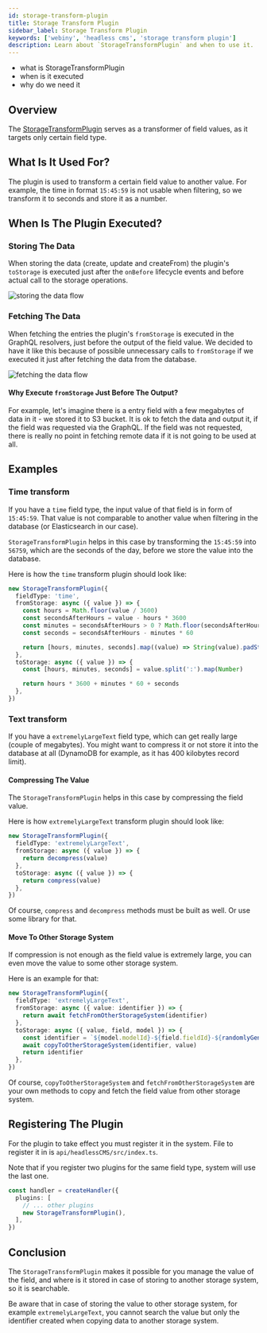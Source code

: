 ```yaml
---
id: storage-transform-plugin
title: Storage Transform Plugin
sidebar_label: Storage Transform Plugin
keywords: ['webiny', 'headless cms', 'storage transform plugin']
description: Learn about `StorageTransformPlugin` and when to use it.
---
```



<Alert type="success" title="What you'll learn">

- what is StorageTransformPlugin
- when is it executed
- why do we need it

</Alert>

## Overview

The [StorageTransformPlugin](https://github.com/webiny/webiny-js/blob/next/packages/api-headless-cms/src/content/plugins/storage/StorageTransformPlugin.ts) serves as a transformer of field values, as it targets only certain field type.

## What Is It Used For?

The plugin is used to transform a certain field value to another value.
For example, the time in format `15:45:59` is not usable when filtering, so we transform it to seconds and store it as a number.

## When Is The Plugin Executed?

### Storing The Data

When storing the data (create, update and createFrom) the plugin's `toStorage` is executed just after the `onBefore` lifecycle events and before actual call to the storage operations.

![storing the data flow](./assets/storage-transform-plugin/storing-the-data.png)

### Fetching The Data

When fetching the entries the plugin's `fromStorage` is executed in the GraphQL resolvers, just before the output of the field value. We decided to have it like this because of possible unnecessary calls to `fromStorage` if we executed it just after fetching the data from the database.

![fetching the data flow](./assets/storage-transform-plugin/fetching-the-data.png)

#### Why Execute `fromStorage` Just Before The Output?

For example, let's imagine there is a entry field with a few megabytes of data in it - we stored it to S3 bucket.
It is ok to fetch the data and output it, if the field was requested via the GraphQL.
If the field was not requested, there is really no point in fetching remote data if it is not going to be used at all.

## Examples

### Time transform

If you have a `time` field type, the input value of that field is in form of `15:45:59`. That value is not comparable to another value when filtering in the database (or Elasticsearch in our case).

`StorageTransformPlugin` helps in this case by transforming the `15:45:59` into `56759`, which are the seconds of the day, before we store the value into the database.

Here is how the `time` transform plugin should look like:

```typescript
new StorageTransformPlugin({
  fieldType: 'time',
  fromStorage: async ({ value }) => {
    const hours = Math.floor(value / 3600)
    const secondsAfterHours = value - hours * 3600
    const minutes = secondsAfterHours > 0 ? Math.floor(secondsAfterHours / 60) : 0
    const seconds = secondsAfterHours - minutes * 60

    return [hours, minutes, seconds].map((value) => String(value).padStart(2, '0')).join(':')
  },
  toStorage: async ({ value }) => {
    const [hours, minutes, seconds] = value.split(':').map(Number)

    return hours * 3600 + minutes * 60 + seconds
  },
})
```

### Text transform

If you have a `extremelyLargeText` field type, which can get really large (couple of megabytes). You might want to compress it or not store it into the database at all (DynamoDB for example, as it has 400 kilobytes record limit).

#### Compressing The Value

The `StorageTransformPlugin` helps in this case by compressing the field value.

Here is how `extremelyLargeText` transform plugin should look like:

```typescript
new StorageTransformPlugin({
  fieldType: 'extremelyLargeText',
  fromStorage: async ({ value }) => {
    return decompress(value)
  },
  toStorage: async ({ value }) => {
    return compress(value)
  },
})
```

Of course, `compress` and `decompress` methods must be built as well. Or use some library for that.

#### Move To Other Storage System

If compression is not enough as the field value is extremely large, you can even move the value to some other storage system.

Here is an example for that:

```typescript
new StorageTransformPlugin({
  fieldType: 'extremelyLargeText',
  fromStorage: async ({ value: identifier }) => {
    return await fetchFromOtherStorageSystem(identifier)
  },
  toStorage: async ({ value, field, model }) => {
    const identifier = `${model.modelId}-${field.fieldId}-${randomlyGeneratedString()}`
    await copyToOtherStorageSystem(identifier, value)
    return identifier
  },
})
```

Of course, `copyToOtherStorageSystem` and `fetchFromOtherStorageSystem` are your own methods to copy and fetch the field value from other storage system.

## Registering The Plugin

For the plugin to take effect you must register it in the system. File to register it in is `api/headlessCMS/src/index.ts`.

Note that if you register two plugins for the same field type, system will use the last one.

```typescript api/headlessCMS/src/index.ts
const handler = createHandler({
  plugins: [
    // ... other plugins
    new StorageTransformPlugin(),
  ],
})
```

## Conclusion

The `StorageTransformPlugin` makes it possible for you manage the value of the field, and where is it stored in case of storing to another storage system, so it is searchable.

<Alert type="warning">

Be aware that in case of storing the value to other storage system, for example `extremelyLargeText`, you cannot search the value but only the identifier created when copying data to another storage system.

</Alert>
